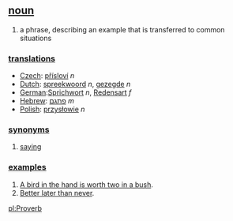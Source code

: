 ==[[noun]]==
# a phrase, describing an example that is transferred to common situations

===[[translation]]s===
*[[Czech]]: [[přísloví]] ''n''
*[[Dutch]]: [[spreekwoord]] ''n'', [[gezegde]] ''n''
*[[German]]:[[Sprichwort]] ''n'', [[Redensart]] ''f''
*[[Hebrew]]: [[פתגם]] ''m''
*[[Polish]]: [[przysłowie]] ''n''

===[[synonym]]s===
# [[saying]]

===[[example]]s===
# [[A bird in the hand is worth two in a bush]].
# [[Better later than never]].

[[pl:Proverb]]
